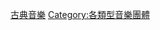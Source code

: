 {{Commons category|Classical music groups}}

[[Category:古典音樂|]]
[[Category:各類型音樂團體|Category:各類型音樂團體]]